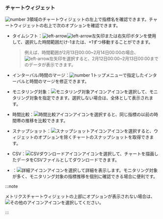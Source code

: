### チャートウィジェット

![number 3](/img/number-03.png)領域のチャートウィジェットの左上で指標名を確認できます。チャートウィジェットの右上で次のオプションを確認できます。

<Xclude product='cubrid,mysql,oracle,postgresql,redis,tibero,altibase,mongodb,mssql,oracle-pro'>

<ImgLang img='metrics-chart-widget-upper.png' desc=''/>

</Xclude>

<InDoc product='cubrid,mysql,oracle,postgresql,redis,tibero,altibase,mongodb,mssql,oracle-pro'>

<ProdImg img='metrics-chart-widget-upper.png' desc=''/>

</InDoc>

- タイムシフト：![left-arrow](/img/ic-caret-left.svg)![left-arrow](/img/ic-caret-right.svg)左矢印または右矢印ボタンを使用して、選択した時間範囲だけ-1または、+1ずつ移動することができます。 

  > 例えば、時間範囲が2月13日00:00~2月14日00:00の場合、![left-arrow](/img/ic-caret-left.svg)左矢印を選択すると、2月12日00:00~2月13日00:00までのデータが表示できます。

- インターバル/時間のマージ：![number 1](/img/number-01.png)トップメニューで指定したインターバルと時間のマージを修正できます。

- モニタリング対象：![モニタリング対象アイコン](/img/ic-filter-bl.svg)アイコンを選択して、モニタリング対象を指定できます。選択しない場合は、全体として表示されます。

- 時間比較：![時間比較アイコン](/img/ic-hourgalss.svg)アイコンを選択すると、同じ指標の以前の時間帯の推移を比較できます。

- スナップショット：![スナップショットアイコン](/img/ic-camera.svg)アイコンを選択すると、ウィジェットのオプションを除くチャートのスナップショットを取得できます。

- CSV：![CSVダウンロードアイコン](/img/ico-csv.svg)アイコンを選択して、チャートを描画したデータをCSVファイルとしてダウンロードできます。

- <Cmdname sid="detail" className="uitext" />：![詳細アイコン](/img/ico-detail.svg)アイコンを選択して詳細を表示します。モニタリング対象が多く、モニタリング対象の指標推移を個別に確認できる場合に便利です。

:::note

メトリクスチャートウィジェットの上部にオプションが表示されない場合は、![その他のアイコン](/img/ico-more.svg)アイコンを選択してください。

:::

